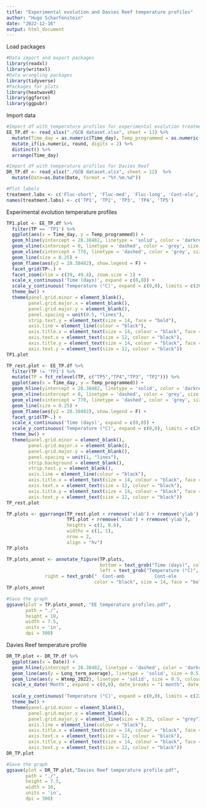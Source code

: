 ```yaml
---
title: "Experimental evolution and Davies Reef temperature profiles"
author: "Hugo Scharfenstein"
date: "2022-12-16"
output: html_document
---
```


Load packages
```r
#Data import and export packages
library(readxl)
library(writexl)
#Data wrangling packages
library(tidyverse)
#Packages for plots
library(heatwaveR)
library(ggforce)
library(ggpubr)
```

Import data
```r
#Import df with temperature profiles for experimental evolution treatments
EE_TP.df <- read_xlsx("./GCB dataset.xlsx", sheet = 11) %>%
  mutate(Time_day = as.numeric(Time_day), Temp_programmed = as.numeric(Temp_programmed)) %>%
  mutate_if(is.numeric, round, digits = 2) %>%
  distinct() %>%
  arrange(Time_day)

#Import df with temperature profiles for Davies Reef
DR_TP.df <- read_xlsx("./GCB dataset.xlsx", sheet = 12)  %>%
  mutate(Date=as.Date(Date, format = "%Y.%m.%d"))

#Plot labels
treatment.labs <- c('Fluc-short', 'Fluc-med', 'Fluc-long', 'Cont-ele', 'Cont-amb')
names(treatment.labs) <- c('TP1', 'TP2', 'TP3', 'TP4', 'TP5')
```

Experimental evolution temperature profiles
```r
TP1.plot <- EE_TP.df %>%
  filter(TP == 'TP1') %>%
  ggplot(aes(x = Time_day, y = Temp_programmed)) +
  geom_hline(yintercept = 28.38482, linetype = 'solid', color = 'darkred', size = 0.5) +
  geom_vline(xintercept = 0, linetype = 'dashed', color = 'grey', size = 0.5) +
  geom_vline(xintercept = 770, linetype = 'dashed', color = 'grey', size = 0.5) +
  geom_line(size = 0.25) +
  geom_flame(aes(y2 = 28.38482), show.legend = F) +
  facet_grid(TP~.) +
  facet_zoom(xlim = c(39, 49.4), zoom.size = 1) +
  scale_x_continuous('Time (days)', expand = c(0,0)) +
  scale_y_continuous('Temperature (°C)', expand = c(0,0), limits = c(26, 34)) +
  theme_bw() +
  theme(panel.grid.minor = element_blank(),
        panel.grid.major.x = element_blank(),
        panel.grid.major.y = element_blank(),
        panel.spacing = unit(0.5, "lines"),
        strip.text.y = element_text(size = 14, face = "bold"),
        axis.line = element_line(colour = "black"),
        axis.title.x = element_text(size = 14, colour = "black", face = "bold"),
        axis.text.x = element_text(size = 12, colour = "black"), 
        axis.title.y = element_text(size = 14, colour = "black", face = "bold"), 
        axis.text.y = element_text(size = 12, colour = "black"))
TP1.plot

TP_rest.plot <- EE_TP.df %>%
  filter(TP != 'TP1') %>%
  mutate(TP = fct_relevel(TP, c("TP5","TP4","TP3", "TP2"))) %>%
  ggplot(aes(x = Time_day, y = Temp_programmed)) +
  geom_hline(yintercept = 28.38482, linetype = 'solid', color = 'darkred', size = 0.25) +
  geom_vline(xintercept = 0, linetype = 'dashed', color = 'grey', size = 0.5) +
  geom_vline(xintercept = 770, linetype = 'dashed', color = 'grey', size = 0.5) +
  geom_line(size = 0.25) +
  geom_flame(aes(y2 = 28.38482), show.legend = F) +
  facet_grid(TP~.) +
  scale_x_continuous('Time (days)', expand = c(0,0)) +
  scale_y_continuous('Temperature (°C)', expand = c(0,0), limits = c(26, 34)) +
  theme_bw() +
  theme(panel.grid.minor = element_blank(),
        panel.grid.major.x = element_blank(),
        panel.grid.major.y = element_blank(),
        panel.spacing = unit(1, "lines"),
        strip.background = element_blank(),
        strip.text.y = element_blank(),
        axis.line = element_line(colour = "black"),
        axis.title.x = element_text(size = 14, colour = "black", face = "bold"),
        axis.text.x = element_text(size = 12, colour = "black"), 
        axis.title.y = element_text(size = 14, colour = "black", face = "bold"), 
        axis.text.y = element_text(size = 12, colour = "black"))
TP_rest.plot

TP.plots <- ggarrange(TP_rest.plot + rremove('xlab') + rremove('ylab') + rremove('x.text'),
                      TP1.plot + rremove('xlab') + rremove('ylab'),
                      heights = c(1, 0.6),
                      widths = c(1, 1),
                      nrow = 2,
                      align = "hv") 
TP.plots

TP.plots_annot <- annotate_figure(TP.plots,
                                  bottom = text_grob("Time (days)", color = "black", size = 14, face = "bold"),
                                  left = text_grob("Temperature (°C)", color = "black", rot = 90, size = 14, face = "bold"),
              right = text_grob("  Cont-amb           Cont-ele           Fluc-long             Fluc-med          Fluc-short",
                                color = "black", size = 14, face = "bold", hjust = 0.675, x = 0.25, rot = -90))
TP.plots_annot

#Save the graph
ggsave(plot = TP.plots_annot, "EE temperature profiles.pdf", 
       path = "./", 
       height = 10,
       width = 7.5,
       units = 'in',
       dpi = 300)
```

Davies Reef temperature profile
```r
DR_TP.plot <- DR_TP.df %>%
  ggplot(aes(x = Date)) +
  geom_hline(yintercept = 28.38482, linetype = 'dashed', color = 'darkred', size = 0.5) +
  geom_line(aes(y = Long_term_average), linetype = 'solid', size = 0.5, colour = 'black') + 
  geom_line(aes(y = Wtemp_2022), linetype = 'solid', size = 0.5, colour = 'darkred') +
  scale_x_date('Month', expand = c(0,0), date_breaks = "1 month", date_labels = '%b', limits = c(as.Date("2022-01-01"),
                                                                                                 as.Date("2022-12-31"))) +
  scale_y_continuous('Temperature (°C)', expand = c(0,0), limits = c(22,31), breaks = 22:30*1) +
  theme_bw() +
  theme(panel.grid.minor = element_blank(),
        panel.grid.major.x = element_blank(),
        panel.grid.major.y = element_line(size = 0.25, colour = "grey"),
        axis.line = element_line(colour = "black"),
        axis.title.x = element_text(size = 14, colour = "black", face = "bold"),
        axis.text.x = element_text(size = 12, colour = "black"),
        axis.title.y = element_text(size = 14, colour = "black", face = "bold"),
        axis.text.y = element_text(size = 12, colour = "black"))
DR_TP.plot

#Save the graph
ggsave(plot = DR_TP.plot,"Davies Reef temperature profile.pdf",
       path = "./",
       height = 7.5,
       width = 10,
       units = 'in',
       dpi = 300)
```
